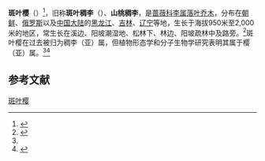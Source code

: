 {{Speciesbox
| name = 斑叶樱
| status = 
| status_system = 
| image = Prunus-maackii-habit.jpg
| genus = Prunus
| species = maackii
| authority = Rupr.
| synonyms = *× ''Cerapadus glandulifolia'' <small>(Rupr.) Nedol.</small>
*''Cerasus glandulifolia'' <small>(Rupr. & Maxim.) Kom.</small>
*''Cerasus maackii'' <small>(Rupr.) Eremin & Simagin</small>
*''Laurocerasus maackii'' <small>(Rupr.) C.K.Schneid.</small>
*''Padus maackii'' <small>(Rupr.) Kom.</small>（[[斑叶稠李|斑叶稠李]]）
*''Padus maackii'' f. ''lanceolata'' <small>T. T. Yu & T. C. Ku</small>（[[披针形斑叶稠李|披针形斑叶稠李]]）
*''Prunus diamantina'' <small>H.Lév.</small>
*''Prunus glandulifolia'' <small>Rupr. & Maxim.</small>
*''Prunus maackii'' var. ''diamantina'' <small>(H. Lév.) Koehne</small>
| synonyms_ref = <ref>{{Cite web|title=''Prunus maackii'' Rupr.|url=https://www.catalogueoflife.org/data/taxon/4N8YR|accessdate=2021-01-18|author=Hassler, M.|date=2020-09-25|format=|work=World Plants: Synonymic Checklists of the Vascular Plants of the World (version Sep 2020)|publisher=Species 2000 & ITIS Catalogue of Life|language=}}</ref>
}}

'''斑叶樱'''（{{lang-xm|Prunus maackii}}）<ref name=":0">{{Cite journal|title=杏属和樱属植物新组合|author=李朝銮|url=http://www.plantsystematics.com/CN/abstract/abstract142.shtml|last=|first=|last2=|first2=|date=1998-07-10|journal=植物分类学报|issue=4|doi=|others=蒋舜媛|year=|volume=36|page=|pages=367–372|language=zh-cn|issn=1674-4918|pmid=|access-date=2021-01-18|archive-date=2021-02-01|archive-url=https://web.archive.org/web/20210201124320/https://www.plantsystematics.com/CN/abstract/abstract142.shtml|dead-url=no}}</ref>，旧称'''斑叶稠李'''（{{lang-xm|Padus maackii}}）、'''山桃稠李'''，是[[蔷薇科|蔷薇科]][[李属|李属]][[落叶|落叶]][[乔木|乔木]]，分布在[[朝鲜|朝鲜]]、[[俄罗斯|俄罗斯]]以及[[中国大陆|中国大陆]]的[[黑龙江|黑龙江]]、[[吉林|吉林]]、[[辽宁|辽宁]]等地，生长于海拔950米至2,000米的地区，常生长在溪边、阳坡潮湿地、松林下、林边、阳坡疏林中及路旁。<ref>{{Cite book|title=中国植物志|author=中国植物志编辑委员会|publisher=科学出版社|year=1986|location=北京|pages=94|url=http://www.iplant.cn/info/Padus%20maackii?t=z|chapter=斑叶稠李|volume=38}}</ref>斑叶樱在过去被归为稠李（亚）属，但植物形态学和分子生物学研究表明其属于樱（亚）属。<ref name=":0" /><ref>{{Cite journal|title=Phylogeny and Classification of Prunus sensu lato (Rosaceae)|url=https://onlinelibrary.wiley.com/doi/abs/10.1111/jipb.12095|last=Shi|first=Shuo|last2=Li|first2=Jinlu|date=2013|journal=Journal of Integrative Plant Biology|issue=11|doi=10.1111/jipb.12095|volume=55|pages=1069–1079|language=en|issn=1744-7909|last3=Sun|first3=Jiahui|last4=Yu|first4=Jing|last5=Zhou|first5=Shiliang|access-date=2021-01-18|archive-date=2021-01-28|archive-url=https://web.archive.org/web/20210128010507/https://onlinelibrary.wiley.com/doi/abs/10.1111/jipb.12095|dead-url=no}}</ref>

== 参考文献 ==
<references />

{{Taxonbar|from=Q149392}}

[[Category:李属|斑叶樱]]

{{植物小作品}}